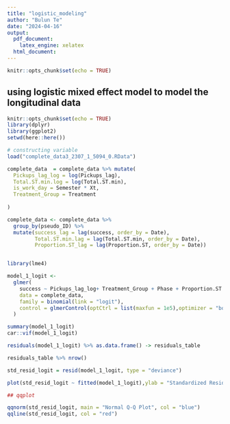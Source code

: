 ```yaml
---
title: "logistic_modeling"
author: "Bulun Te"
date: "2024-04-16"
output: 
  pdf_document:
    latex_engine: xelatex
  html_document:
---
```


```r
knitr::opts_chunk$set(echo = TRUE)
```



## using logistic mixed effect model to model the longitudinal data

```r
knitr::opts_chunk$set(echo = TRUE)
library(dplyr)
library(ggplot2)
setwd(here::here())
```



```r



# constructing variable
load("complete_data3_2307_1_5094_0.RData")

complete_data  = complete_data %>% mutate(
  Pickups_lag_log = log(Pickups_lag),
  Total.ST.min.log = log(Total.ST.min),
  is_work_day = Semester * Xt,
  Treatment_Group = Treatment
  
)

complete_data <- complete_data %>% 
  group_by(pseudo_ID) %>% 
  mutate(success_lag = lag(success, order_by = Date),
         Total.ST.min.lag = lag(Total.ST.min, order_by = Date),
         Proportion.ST_lag = lag(Proportion.ST, order_by = Date))


library(lme4)

model_1_logit <-
  glmer(
    success ~ Pickups_lag_log+ Treatment_Group + Phase + Proportion.ST +sex + is_work_day + devices  + (1 + Semester:Xt + Pickups_lag_log |pseudo_ID ),
    data = complete_data,
    family = binomial(link = "logit"),
    control = glmerControl(optCtrl = list(maxfun = 1e5),optimizer = "bobyqa")
  )

summary(model_1_logit)
car::vif(model_1_logit)

residuals(model_1_logit) %>% as.data.frame() -> residuals_table

residuals_table %>% nrow()

std_resid_logit = resid(model_1_logit, type = "deviance")

plot(std_resid_logit ~ fitted(model_1_logit),ylab = "Standardized Residuals", xlab = "Fitted Values", main = "Standardized Residuals vs Fitted Values", col = "blue")

## qqplot

qqnorm(std_resid_logit, main = "Normal Q-Q Plot", col = "blue")
qqline(std_resid_logit, col = "red")



```
